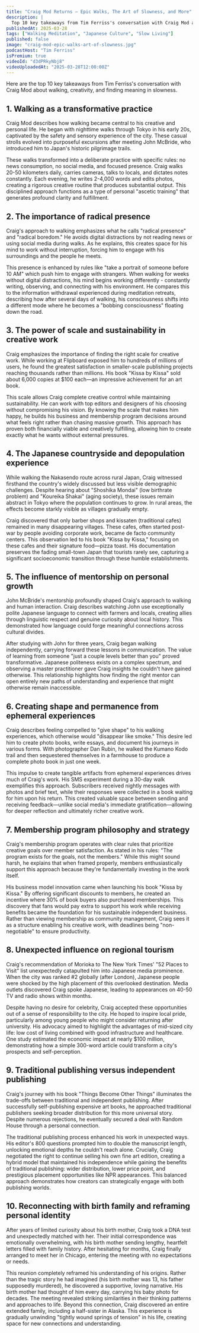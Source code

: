 ```yaml
---
title: "Craig Mod Returns — Epic Walks, The Art of Slowness, and More"
description: |
  Top 10 key takeaways from Tim Ferriss's conversation with Craig Mod about walking, creativity, and finding meaning in slowness.
publishedAt: 2025-03-28
tags: ["Walking Meditation", "Japanese Culture", "Slow Living"]
published: false
image: "craig-mod-epic-walks-art-of-slowness.jpg"
podcastHost: "Tim Ferriss"
isPremium: true
videoId: "d3dPRkyNbj8"
videoUploadedAt: "2025-03-28T12:00:00Z"
---
```



<PodcastSummaryPageLayout frontmatter={frontmatter}>

Here are the top 10 key takeaways from Tim Ferriss's conversation with Craig Mod about walking, creativity, and finding meaning in slowness.

## 1. Walking as a transformative practice

Craig Mod describes how walking became central to his creative and personal life. He began with nighttime walks through Tokyo in his early 20s, captivated by the safety and sensory experience of the city. These casual strolls evolved into purposeful excursions after meeting John McBride, who introduced him to Japan's historic pilgrimage trails.

These walks transformed into a deliberate practice with specific rules: no news consumption, no social media, and focused presence. Craig walks 20-50 kilometers daily, carries cameras, talks to locals, and dictates notes constantly. Each evening, he writes 2-4,000 words and edits photos, creating a rigorous creative routine that produces substantial output. This disciplined approach functions as a type of personal "ascetic training" that generates profound clarity and fulfillment.

## 2. The importance of radical presence

Craig's approach to walking emphasizes what he calls "radical presence" and "radical boredom." He avoids digital distractions by not reading news or using social media during walks. As he explains, this creates space for his mind to work without interruption, forcing him to engage with his surroundings and the people he meets.

This presence is enhanced by rules like "take a portrait of someone before 10 AM" which push him to engage with strangers. When walking for weeks without digital distractions, his mind begins working differently - constantly writing, observing, and connecting with his environment. He compares this to the information withdrawal experienced during meditation retreats, describing how after several days of walking, his consciousness shifts into a different mode where he becomes a "bobbing consciousness" floating down the road.

## 3. The power of scale and sustainability in creative work

Craig emphasizes the importance of finding the right scale for creative work. While working at Flipboard exposed him to hundreds of millions of users, he found the greatest satisfaction in smaller-scale publishing projects reaching thousands rather than millions. His book "Kissa by Kissa" sold about 6,000 copies at $100 each—an impressive achievement for an art book.

This scale allows Craig complete creative control while maintaining sustainability. He can work with top editors and designers of his choosing without compromising his vision. By knowing the scale that makes him happy, he builds his business and membership program decisions around what feels right rather than chasing massive growth. This approach has proven both financially viable and creatively fulfilling, allowing him to create exactly what he wants without external pressures.

## 4. The Japanese countryside and depopulation experience

While walking the Nakasendo route across rural Japan, Craig witnessed firsthand the country's widely discussed but less visible demographic challenges. Despite hearing about "Shoshika Mondai" (low birthrate problem) and "Koureika Shakai" (aging society), these issues remain abstract in Tokyo where the population continues to grow. In rural areas, the effects become starkly visible as villages gradually empty.

Craig discovered that only barber shops and kissaten (traditional cafes) remained in many disappearing villages. These cafes, often started post-war by people avoiding corporate work, became de facto community centers. This observation led to his book "Kissa by Kissa," focusing on these cafes and their signature food—pizza toast. His documentation preserves the fading small-town Japan that tourists rarely see, capturing a significant socioeconomic transition through these humble establishments.

## 5. The influence of mentorship on personal growth

John McBride's mentorship profoundly shaped Craig's approach to walking and human interaction. Craig describes watching John use exceptionally polite Japanese language to connect with farmers and locals, creating allies through linguistic respect and genuine curiosity about local history. This demonstrated how language could forge meaningful connections across cultural divides.

After studying with John for three years, Craig began walking independently, carrying forward these lessons in communication. The value of learning from someone "just a couple levels better than you" proved transformative. Japanese politeness exists on a complex spectrum, and observing a master practitioner gave Craig insights he couldn't have gained otherwise. This relationship highlights how finding the right mentor can open entirely new paths of understanding and experience that might otherwise remain inaccessible.

## 6. Creating shape and permanence from ephemeral experiences

Craig describes feeling compelled to "give shape" to his walking experiences, which otherwise would "disappear like smoke." This desire led him to create photo books, write essays, and document his journeys in various forms. With photographer Dan Rubin, he walked the Kumano Kodo trail and then sequestered themselves in a farmhouse to produce a complete photo book in just one week.

This impulse to create tangible artifacts from ephemeral experiences drives much of Craig's work. His SMS experiment during a 30-day walk exemplifies this approach. Subscribers received nightly messages with photos and brief text, while their responses were collected in a book waiting for him upon his return. This created valuable space between sending and receiving feedback—unlike social media's immediate gratification—allowing for deeper reflection and ultimately richer creative work.

## 7. Membership program philosophy and strategy

Craig's membership program operates with clear rules that prioritize creative goals over member satisfaction. As stated in his rules: "The program exists for the goals, not the members." While this might sound harsh, he explains that when framed properly, members enthusiastically support this approach because they're fundamentally investing in the work itself.

His business model innovation came when launching his book "Kissa by Kissa." By offering significant discounts to members, he created an incentive where 30% of book buyers also purchased memberships. This discovery that fans would pay extra to support his work while receiving benefits became the foundation for his sustainable independent business. Rather than viewing membership as community management, Craig sees it as a structure enabling his creative work, with deadlines being "non-negotiable" to ensure productivity.

## 8. Unexpected influence on regional tourism

Craig's recommendation of Morioka to The New York Times' "52 Places to Visit" list unexpectedly catapulted him into Japanese media prominence. When the city was ranked #2 globally (after London), Japanese people were shocked by the high placement of this overlooked destination. Media outlets discovered Craig spoke Japanese, leading to appearances on 40-50 TV and radio shows within months.

Despite having no desire for celebrity, Craig accepted these opportunities out of a sense of responsibility to the city. He hoped to inspire local pride, particularly among young people who might consider returning after university. His advocacy aimed to highlight the advantages of mid-sized city life: low cost of living combined with good infrastructure and healthcare. One study estimated the economic impact at nearly $100 million, demonstrating how a simple 300-word article could transform a city's prospects and self-perception.

## 9. Traditional publishing versus independent publishing

Craig's journey with his book "Things Become Other Things" illuminates the trade-offs between traditional and independent publishing. After successfully self-publishing expensive art books, he approached traditional publishers seeking broader distribution for this more universal story. Despite numerous rejections, he eventually secured a deal with Random House through a personal connection.

The traditional publishing process enhanced his work in unexpected ways. His editor's 800 questions prompted him to double the manuscript length, unlocking emotional depths he couldn't reach alone. Crucially, Craig negotiated the right to continue selling his own fine art edition, creating a hybrid model that maintained his independence while gaining the benefits of traditional publishing: wider distribution, lower price point, and prestigious placement opportunities like NPR appearances. This balanced approach demonstrates how creators can strategically engage with both publishing worlds.

## 10. Reconnecting with birth family and reframing personal identity

After years of limited curiosity about his birth mother, Craig took a DNA test and unexpectedly matched with her. Their initial correspondence was emotionally overwhelming, with his birth mother sending lengthy, heartfelt letters filled with family history. After hesitating for months, Craig finally arranged to meet her in Chicago, entering the meeting with no expectations or needs.

This reunion completely reframed his understanding of his origins. Rather than the tragic story he had imagined (his birth mother was 13, his father supposedly murdered), he discovered a supportive, loving narrative. His birth mother had thought of him every day, carrying his baby photo for decades. The meeting revealed striking similarities in their thinking patterns and approaches to life. Beyond this connection, Craig discovered an entire extended family, including a half-sister in Alaska. This experience is gradually unwinding "tightly wound springs of tension" in his life, creating space for new connections and understanding.

</PodcastSummaryPageLayout>
